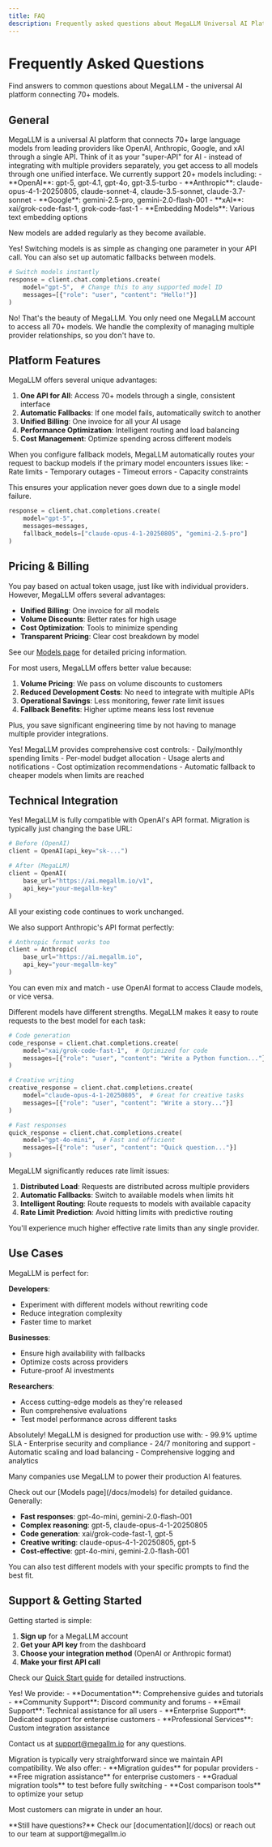 ```yaml
---
title: FAQ
description: Frequently asked questions about MegaLLM Universal AI Platform
---
```



# Frequently Asked Questions

Find answers to common questions about MegaLLM - the universal AI platform connecting 70+ models.

## General

<Accordions>
<Accordion title="What is MegaLLM?">
MegaLLM is a universal AI platform that connects 70+ large language models from leading providers like OpenAI, Anthropic, Google, and xAI through a single API. Think of it as your "super-API" for AI - instead of integrating with multiple providers separately, you get access to all models through one unified interface.
</Accordion>

<Accordion title="How many models does MegaLLM support?">
We currently support 20+ models including:
- **OpenAI**: gpt-5, gpt-4.1, gpt-4o, gpt-3.5-turbo
- **Anthropic**: claude-opus-4-1-20250805, claude-sonnet-4, claude-3.5-sonnet, claude-3.7-sonnet
- **Google**: gemini-2.5-pro, gemini-2.0-flash-001
- **xAI**: xai/grok-code-fast-1, grok-code-fast-1
- **Embedding Models**: Various text embedding options

New models are added regularly as they become available.
</Accordion>

<Accordion title="Can I switch between models instantly?">
Yes! Switching models is as simple as changing one parameter in your API call. You can also set up automatic fallbacks between models.

```python
# Switch models instantly
response = client.chat.completions.create(
    model="gpt-5",  # Change this to any supported model ID
    messages=[{"role": "user", "content": "Hello!"}]
)
```
</Accordion>

<Accordion title="Do I need separate accounts for each AI provider?">
No! That's the beauty of MegaLLM. You only need one MegaLLM account to access all 70+ models. We handle the complexity of managing multiple provider relationships, so you don't have to.
</Accordion>
</Accordions>

## Platform Features

<Accordions>
<Accordion title="What makes MegaLLM different from using providers directly?">
MegaLLM offers several unique advantages:

1. **One API for All**: Access 70+ models through a single, consistent interface
2. **Automatic Fallbacks**: If one model fails, automatically switch to another
3. **Unified Billing**: One invoice for all your AI usage
4. **Performance Optimization**: Intelligent routing and load balancing
5. **Cost Management**: Optimize spending across different models
</Accordion>

<Accordion title="How do automatic fallbacks work?">
When you configure fallback models, MegaLLM automatically routes your request to backup models if the primary model encounters issues like:
- Rate limits
- Temporary outages
- Timeout errors
- Capacity constraints

This ensures your application never goes down due to a single model failure.

```python
response = client.chat.completions.create(
    model="gpt-5",
    messages=messages,
    fallback_models=["claude-opus-4-1-20250805", "gemini-2.5-pro"]
)
```
</Accordion>
</Accordions>

## Pricing & Billing

<Accordions>
<Accordion title="How does pricing work?">
You pay based on actual token usage, just like with individual providers. However, MegaLLM offers several advantages:

- **Unified Billing**: One invoice for all models
- **Volume Discounts**: Better rates for high usage
- **Cost Optimization**: Tools to minimize spending
- **Transparent Pricing**: Clear cost breakdown by model

See our [Models page](/docs/models) for detailed pricing information.
</Accordion>

<Accordion title="Is MegaLLM more expensive than using providers directly?">
For most users, MegaLLM offers better value because:

1. **Volume Pricing**: We pass on volume discounts to customers
2. **Reduced Development Costs**: No need to integrate with multiple APIs
3. **Operational Savings**: Less monitoring, fewer rate limit issues
4. **Fallback Benefits**: Higher uptime means less lost revenue

Plus, you save significant engineering time by not having to manage multiple provider integrations.
</Accordion>

<Accordion title="Can I set spending limits?">
Yes! MegaLLM provides comprehensive cost controls:
- Daily/monthly spending limits
- Per-model budget allocation
- Usage alerts and notifications
- Cost optimization recommendations
- Automatic fallback to cheaper models when limits are reached
</Accordion>
</Accordions>

## Technical Integration

<Accordions>
<Accordion title="Is MegaLLM compatible with existing OpenAI code?">
Yes! MegaLLM is fully compatible with OpenAI's API format. Migration is typically just changing the base URL:

```python
# Before (OpenAI)
client = OpenAI(api_key="sk-...")

# After (MegaLLM)
client = OpenAI(
    base_url="https://ai.megallm.io/v1",
    api_key="your-megallm-key"
)
```

All your existing code continues to work unchanged.
</Accordion>

<Accordion title="What about Anthropic compatibility?">
We also support Anthropic's API format perfectly:

```python
# Anthropic format works too
client = Anthropic(
    base_url="https://ai.megallm.io",
    api_key="your-megallm-key"
)
```

You can even mix and match - use OpenAI format to access Claude models, or vice versa.
</Accordion>

<Accordion title="How do I handle different model capabilities?">
Different models have different strengths. MegaLLM makes it easy to route requests to the best model for each task:

```python
# Code generation
code_response = client.chat.completions.create(
    model="xai/grok-code-fast-1",  # Optimized for code
    messages=[{"role": "user", "content": "Write a Python function..."}]
)

# Creative writing
creative_response = client.chat.completions.create(
    model="claude-opus-4-1-20250805",  # Great for creative tasks
    messages=[{"role": "user", "content": "Write a story..."}]
)

# Fast responses
quick_response = client.chat.completions.create(
    model="gpt-4o-mini",  # Fast and efficient
    messages=[{"role": "user", "content": "Quick question..."}]
)
```
</Accordion>

<Accordion title="What about rate limits?">
MegaLLM significantly reduces rate limit issues:

1. **Distributed Load**: Requests are distributed across multiple providers
2. **Automatic Fallbacks**: Switch to available models when limits hit
3. **Intelligent Routing**: Route requests to models with available capacity
4. **Rate Limit Prediction**: Avoid hitting limits with predictive routing

You'll experience much higher effective rate limits than any single provider.
</Accordion>
</Accordions>

## Use Cases

<Accordions>
<Accordion title="Who benefits most from MegaLLM?">
MegaLLM is perfect for:

**Developers**:
- Experiment with different models without rewriting code
- Reduce integration complexity
- Faster time to market

**Businesses**:
- Ensure high availability with fallbacks
- Optimize costs across providers
- Future-proof AI investments

**Researchers**:
- Access cutting-edge models as they're released
- Run comprehensive evaluations
- Test model performance across different tasks
</Accordion>

<Accordion title="Can I use MegaLLM for production applications?">
Absolutely! MegaLLM is designed for production use with:
- 99.9% uptime SLA
- Enterprise security and compliance
- 24/7 monitoring and support
- Automatic scaling and load balancing
- Comprehensive logging and analytics

Many companies use MegaLLM to power their production AI features.
</Accordion>

<Accordion title="How do I choose the right model for my use case?">
Check out our [Models page](/docs/models) for detailed guidance. Generally:

- **Fast responses**: gpt-4o-mini, gemini-2.0-flash-001
- **Complex reasoning**: gpt-5, claude-opus-4-1-20250805
- **Code generation**: xai/grok-code-fast-1, gpt-5
- **Creative writing**: claude-opus-4-1-20250805, gpt-5
- **Cost-effective**: gpt-4o-mini, gemini-2.0-flash-001

You can also test different models with your specific prompts to find the best fit.
</Accordion>
</Accordions>

## Support & Getting Started

<Accordions>
<Accordion title="How do I get started?">
Getting started is simple:

1. **Sign up** for a MegaLLM account
2. **Get your API key** from the dashboard
3. **Choose your integration method** (OpenAI or Anthropic format)
4. **Make your first API call**

Check our [Quick Start guide](/docs/getting-started/quick-start) for detailed instructions.
</Accordion>

<Accordion title="Do you offer support?">
Yes! We provide:
- **Documentation**: Comprehensive guides and tutorials
- **Community Support**: Discord community and forums
- **Email Support**: Technical assistance for all users
- **Enterprise Support**: Dedicated support for enterprise customers
- **Professional Services**: Custom integration assistance

Contact us at support@megallm.io for any questions.
</Accordion>

<Accordion title="Can I migrate from my current provider?">
Migration is typically very straightforward since we maintain API compatibility. We also offer:
- **Migration guides** for popular providers
- **Free migration assistance** for enterprise customers
- **Gradual migration tools** to test before fully switching
- **Cost comparison tools** to optimize your setup

Most customers can migrate in under an hour.
</Accordion>
</Accordions>

<Callout type="info">
  **Still have questions?** Check our [documentation](/docs) or reach out to our team at support@megallm.io
</Callout>